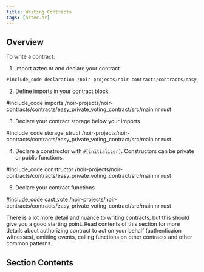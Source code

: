```yaml
---
title: Writing Contracts
tags: [aztec.nr]
---
```



## Overview

To write a contract:

1. Import aztec.nr and declare your contract

```rust
#include_code declaration /noir-projects/noir-contracts/contracts/easy_private_voting_contract/src/main.nr raw
```

2. Define imports in your contract block

#include_code imports /noir-projects/noir-contracts/contracts/easy_private_voting_contract/src/main.nr rust

3. Declare your contract storage below your imports

#include_code storage_struct /noir-projects/noir-contracts/contracts/easy_private_voting_contract/src/main.nr rust

4. Declare a constructor with `#[initializer]`. Constructors can be private or public functions.

#include_code constructor /noir-projects/noir-contracts/contracts/easy_private_voting_contract/src/main.nr rust

5. Declare your contract functions

#include_code cast_vote /noir-projects/noir-contracts/contracts/easy_private_voting_contract/src/main.nr rust

There is a lot more detail and nuance to writing contracts, but this should give you a good starting point.
Read contents of this section for more details about authorizing contract to act on your behalf (authenticaion witnesses),
emitting events, calling functions on other contracts and other common patterns.

## Section Contents

<DocCardList />
